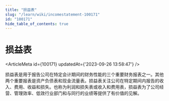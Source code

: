 ```yaml
---
title: "损益表"
slug: "/learn/wiki/incomestatement-100171"
id: "100171"
hide_table_of_contents: true
---
```



# 损益表

<ArticleMeta id={100171} updatedAt={'2023-09-26 13:58:47'} />
<div className='border-solid border-b border-t-0 my-4 border-[var(--ifm-color-gray-300)]' />

损益表是用于报告公司在特定会计期间的财务性能的三个重要财务报表之一。其他两个重要报表是资产负债表和现金流量表。损益表关注公司在特定期间内报告的收入、费用、收益和损失。也称为利润和损失表或收入和费用表，损益表为了公司经营、管理效率、低效行业部门和与同行的业绩等提供了有价值的见解。
